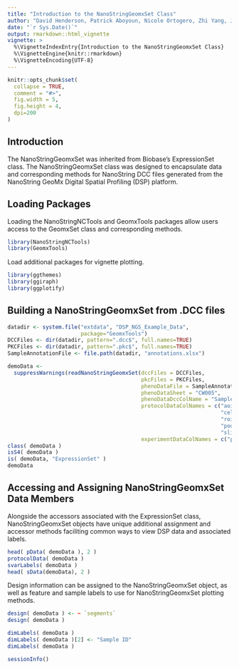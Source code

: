 ```yaml
---
title: "Introduction to the NanoStringGeomxSet Class"
author: "David Henderson, Patrick Aboyoun, Nicole Ortogero, Zhi Yang, Jason Reeves, Kara Gorman, Rona Vitancol, Thomas Smith, Maddy Griswold"
date: "`r Sys.Date()`"
output: rmarkdown::html_vignette
vignette: >
  %\VignetteIndexEntry{Introduction to the NanoStringGeomxSet Class}
  %\VignetteEngine{knitr::rmarkdown}
  %\VignetteEncoding{UTF-8}
---
```


```r
knitr::opts_chunk$set(
  collapse = TRUE,
  comment = "#>",
  fig.width = 5,
  fig.height = 4,
  dpi=200
)
```

## Introduction

The NanoStringGeomxSet was inherited from Biobase's ExpressionSet class. The NanoStringGeomxSet class was designed to encapsulate data and corresponding methods for NanoString DCC files generated from the NanoString GeoMx 
Digital Spatial Profiling (DSP) platform.


## Loading Packages

Loading the NanoStringNCTools and GeomxTools packages allow users access to the GeomxSet class and corresponding methods.

```r
library(NanoStringNCTools)
library(GeomxTools)
```

Load additional packages for vignette plotting.

```r
library(ggthemes)
library(ggiraph)
library(ggplotify)
```


## Building a NanoStringGeomxSet from .DCC files 

```r
datadir <- system.file("extdata", "DSP_NGS_Example_Data",
                       package="GeomxTools")
DCCFiles <- dir(datadir, pattern=".dcc$", full.names=TRUE)
PKCFiles <- dir(datadir, pattern=".pkc$", full.names=TRUE)
SampleAnnotationFile <- file.path(datadir, "annotations.xlsx")

demoData <-
  suppressWarnings(readNanoStringGeomxSet(dccFiles = DCCFiles,
                                          pkcFiles = PKCFiles,
                                          phenoDataFile = SampleAnnotationFile,
                                          phenoDataSheet = "CW005",
                                          phenoDataDccColName = "Sample_ID",
                                          protocolDataColNames = c("aoi",
                                                                   "cell_line",
                                                                   "roi_rep",
                                                                   "pool_rep",
                                                                   "slide_rep"),
                                          experimentDataColNames = c("panel")))
class( demoData )
isS4( demoData )
is( demoData, "ExpressionSet" )
demoData
```


## Accessing and Assigning NanoStringGeomxSet Data Members

Alongside the accessors associated with the ExpressionSet class, NanoStringGeomxSet objects have unique additional assignment and accessor methods faciliting common ways to view DSP data and associated labels.

```r
head( pData( demoData ), 2 )
protocolData( demoData )
svarLabels( demoData )
head( sData(demoData), 2 )
```

Design information can be assigned to the NanoStringGeomxSet object, as well as feature and sample labels to use for NanoStringGeomxSet plotting methods.

```r
design( demoData ) <- ~ `segments`
design( demoData )

dimLabels( demoData )
dimLabels( demoData )[2] <- "Sample ID"
dimLabels( demoData )
```

```r
sessionInfo()
```